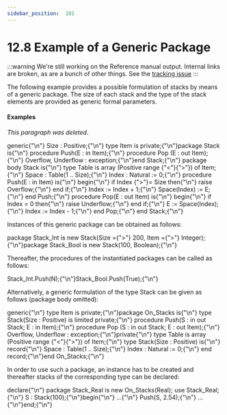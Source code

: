 ---
sidebar_position:  101
---

# 12.8 Example of a Generic Package

:::warning
We're still working on the Reference manual output.  Internal links are broken,
as are a bunch of other things.
See the [tracking issue](https://github.com/ada-lang-io/ada-lang-io/issues/20)
:::


<p>The following example provides a possible formulation of stacks by means of a generic package. The size of each stack and the type of the stack elements are provided as generic formal parameters. <br /></p>


#### Examples

<p><em>This paragraph was deleted.</em><br /></p>

<CodeBlock>
generic{"\n"}   Size : Positive;{"\n"}   type Item is private;{"\n"}package Stack is{"\n"}   procedure Push(E : in  Item);{"\n"}   procedure Pop (E : out Item);{"\n"}   Overflow, Underflow : exception;{"\n"}end Stack;{"\n"}
package body Stack is{"\n"}
   type Table is array (Positive range {"<"}{">"}) of Item;{"\n"}   Space : Table(1 .. Size);{"\n"}   Index : Natural := 0;{"\n"}
   procedure Push(E : in Item) is{"\n"}   begin{"\n"}      if Index {">"}= Size then{"\n"}         raise Overflow;{"\n"}      end if;{"\n"}      Index := Index + 1;{"\n"}      Space(Index) := E;{"\n"}   end Push;{"\n"}
   procedure Pop(E : out Item) is{"\n"}   begin{"\n"}      if Index = 0 then{"\n"}         raise Underflow;{"\n"}      end if;{"\n"}      E := Space(Index);{"\n"}      Index := Index - 1;{"\n"}   end Pop;{"\n"}
end Stack;{"\n"}

</CodeBlock>
<p>Instances of this generic package can be obtained as follows: <br /></p>

<CodeBlock>
package Stack_Int  is new Stack(Size ={">"} 200, Item ={">"} Integer);{"\n"}package Stack_Bool is new Stack(100, Boolean);{"\n"}

</CodeBlock>
<p>Thereafter, the procedures of the instantiated packages can be called as follows: <br /></p>

<CodeBlock>
Stack_Int.Push(N);{"\n"}Stack_Bool.Push(True);{"\n"}

</CodeBlock>
<p>Alternatively, a generic formulation of the type Stack can be given as follows (package body omitted): <br /></p>

<CodeBlock>
generic{"\n"}   type Item is private;{"\n"}package On_Stacks is{"\n"}   type Stack(Size : Positive) is limited private;{"\n"}   procedure Push(S : in out Stack; E : in  Item);{"\n"}   procedure Pop (S : in out Stack; E : out Item);{"\n"}   Overflow, Underflow : exception;{"\n"}private{"\n"}   type Table is array (Positive range {"<"}{">"}) of Item;{"\n"}   type Stack(Size : Positive) is{"\n"}      record{"\n"}         Space : Table(1 .. Size);{"\n"}         Index : Natural := 0;{"\n"}      end record;{"\n"}end On_Stacks;{"\n"}

</CodeBlock>
<p>In order to use such a package, an instance has to be created and thereafter stacks of the corresponding type can be declared: <br /></p>

<CodeBlock>
declare{"\n"}   package Stack_Real is new On_Stacks(Real); use Stack_Real;{"\n"}   S : Stack(100);{"\n"}begin{"\n"}   ...{"\n"}   Push(S, 2.54);{"\n"}   ...{"\n"}end;{"\n"}

</CodeBlock>
